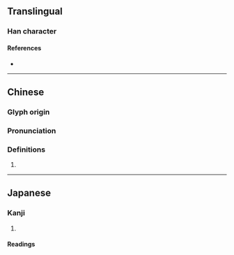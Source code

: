 {{character info}}
==Translingual==

===Han character===
{{Han char|rn=32|rad=土|as=09|sn=12|four=41112|canj=GPMM,XGPMM|ids=⿰土恆}}

====References====
* {{Han ref|kx=0233.260|dkj=05265|dj=0471.030|uh=5829|ud=22569|bh=D87D|bd=55421}}

----

==Chinese==
{{zh-forms|alt=堩}}

===Glyph origin===
{{Han etym}}

===Pronunciation===
{{zh-pron
|m=gèng
|c=gang2,gang3
|mc=y
|oc=y
|cat=
}}

===Definitions===
{{zh-hanzi}}

# {{rfdef|zh}}

----

==Japanese==

===Kanji===
{{ja-kanji|grade=|rs=土09}}

# {{rfdef|ja|sort=土09}}

====Readings====
{{ja-readings|on=[[こう]] (kō)|kun=[[みち]] (michi)}}